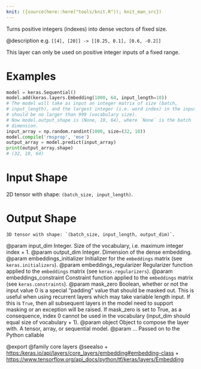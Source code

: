 ```yaml
---
knit: ({source(here::here("tools/knit.R")); knit_man_src})
---
```

Turns positive integers (indexes) into dense vectors of fixed size.

@description
e.g. `[[4], [20]] -> [[0.25, 0.1], [0.6, -0.2]]`

This layer can only be used on positive integer inputs of a fixed range.

# Examples
```python
model = keras.Sequential()
model.add(keras.layers.Embedding(1000, 64, input_length=10))
# The model will take as input an integer matrix of size (batch,
# input_length), and the largest integer (i.e. word index) in the input
# should be no larger than 999 (vocabulary size).
# Now model.output_shape is (None, 10, 64), where `None` is the batch
# dimension.
input_array = np.random.randint(1000, size=(32, 10))
model.compile('rmsprop', 'mse')
output_array = model.predict(input_array)
print(output_array.shape)
# (32, 10, 64)
```

# Input Shape
2D tensor with shape: `(batch_size, input_length)`.

# Output Shape
    3D tensor with shape: `(batch_size, input_length, output_dim)`.

@param input_dim Integer. Size of the vocabulary,
    i.e. maximum integer index + 1.
@param output_dim Integer. Dimension of the dense embedding.
@param embeddings_initializer Initializer for the `embeddings`
    matrix (see `keras.initializers`).
@param embeddings_regularizer Regularizer function applied to
    the `embeddings` matrix (see `keras.regularizers`).
@param embeddings_constraint Constraint function applied to
    the `embeddings` matrix (see `keras.constraints`).
@param mask_zero Boolean, whether or not the input value 0 is a special
    "padding" value that should be masked out.
    This is useful when using recurrent layers which
    may take variable length input. If this is `True`,
    then all subsequent layers in the model need
    to support masking or an exception will be raised.
    If mask_zero is set to True, as a consequence,
    index 0 cannot be used in the vocabulary (input_dim should
    equal size of vocabulary + 1).
@param object Object to compose the layer with. A tensor, array, or sequential model.
@param ... Passed on to the Python callable

@export
@family core layers
@seealso
+ <https:/keras.io/api/layers/core_layers/embedding#embedding-class>
+ <https://www.tensorflow.org/api_docs/python/tf/keras/layers/Embedding>
